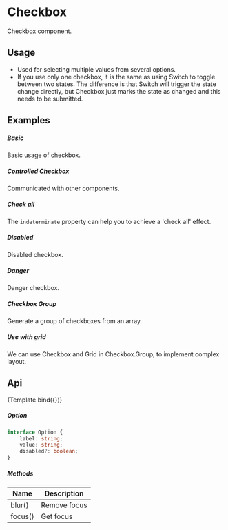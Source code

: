 
<Meta
    title="Design System/DataEntry/Checkbox"
    argTypes={argTypes}
/>

<style></style>

# Checkbox

Checkbox component.

## Usage

-   Used for selecting multiple values from several options.
-   If you use only one checkbox, it is the same as using Switch to toggle between two states. The difference is that Switch will trigger the state change directly, but Checkbox just marks the state as changed and this needs to be submitted.

## Examples

##### Basic

Basic usage of checkbox.

<CustomCanvas content={Exemples.Basic} source={Sources.Basic} />

##### Controlled Checkbox

Communicated with other components.

<CustomCanvas content={Exemples.Controlled} source={Sources.Controlled} />

##### Check all

The `indeterminate` property can help you to achieve a 'check all' effect.

<CustomCanvas content={Exemples.CheckAll} source={Sources.CheckAll} />

##### Disabled

Disabled checkbox.

<CustomCanvas content={Exemples.Disabled} source={Sources.Disabled} />

##### Danger

Danger checkbox.

<CustomCanvas content={Exemples.Danger} source={Sources.Danger} />

##### Checkbox Group

Generate a group of checkboxes from an array.

<CustomCanvas content={Exemples.Group} source={Sources.Group} />

##### Use with grid

We can use Checkbox and Grid in Checkbox.Group, to implement complex layout.

<CustomCanvas content={Exemples.Grid} source={Sources.Grid} />

## Api

<Canvas>
    <Story name="Checkbox">{Template.bind({})}</Story>
</Canvas>

<Controls story="Checkbox" />

##### Option

```typescript
interface Option {
    label: string;
    value: string;
    disabled?: boolean;
}
```

##### Methods

| Name    | Description  |
| ------- | ------------ |
| blur()  | Remove focus |
| focus() | Get focus    |
